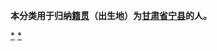 {{Catnav|頁面分類|各種主題的頁面分類|依中国各省来作的分类|各地中国人|甘肃人|庆阳人}}
{{Catnav|頁面分類|人物|各國人物|中国人|各地中国人|甘肃人|庆阳人}}

'''本分类用于归纳[[籍贯|籍贯]]（出生地）为[[甘肃省|甘肃省]][[宁县|宁县]]的人。'''

[[Category:庆阳人|*]]
[[Category:宁县|*]]